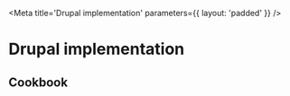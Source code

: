 
<Meta
    title='Drupal implementation'
    parameters={{ layout: 'padded' }}
/>

# Drupal implementation

## Cookbook